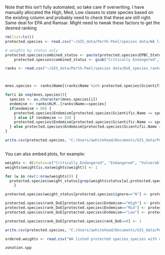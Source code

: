 Note that this isn't fully automated, so take care if overwriting.  I have manually allocated the High, Med, Low classes to state species based on the existing column and probably need to check that these are still right.  Same deal for EPA and Ramsar.  Might need to tweak these factors to get the desired ranking

```r
rm(list=ls()) 
protected.species <- read.csv("~/GIS_data/Perth-Peel/species data/WA listed protected species.csv")

# weights by status only
protected.species$combined_status <- paste(protected.species$EPBC_Status,protected.species$WA_Status)
    protected.species$combined_status <- gsub("Critically Endangered","Critically_Endangered",protected.species$combined_status)

ranks <- read.csv("~/GIS_data/Perth-Peel/species data/DoE_species_ranks.csv")



mnes.species <- ranks$Name[(ranks$Name %in% protected.species$Scientific.Name)==TRUE]

for(i in seq(mnes.species)){
  species <- as.character(mnes.species[i])  
  endemism <- ranks$KLM..[ranks$Name==species]
  if(endemism > 80) {
    protected.species$Endemism[protected.species$Scientific.Name == species] <- "High"
    } else if (endemism <= 20) {
    protected.species$Endemism[protected.species$Scientific.Name == species] <- "Low"
  } else protected.species$Endemism[protected.species$Scientific.Name == species] <- "Mid"
}

write.csv(protected.species, "C:/Users/awhitehead/Documents/GIS_data/Perth-Peel/species data/WA listed protected species.csv", row.names=FALSE)



```

You can also embed plots, for example:

```r

weights <- d(status=c("Critically_Endangered", "Endangered", "Vulnerable", "P1","P2","P3","P4","P5"), weight=c(5,4,3,2,2,1,1,1))
weights$weight[is.na(weights$weight)] <- 1

for (w in rev(1:nrow(weights))) {
  protected.species$weight_status[grep(weights$status[w],protected.species$combined_status)] <- weights$weight[w]
    }

protected.species$weight_status[protected.species$ignore=="N"] <- protected.species$weight_status[protected.species$ignore=="N"] + 1

protected.species$rank_DoE[protected.species$Endemism=="High"] <- protected.species$weight_status[protected.species$Endemism=="High"] + 1
protected.species$rank_DoE[protected.species$Endemism=="Mid"] <- protected.species$weight_status[protected.species$Endemism=="Mid"] 
protected.species$rank_DoE[protected.species$Endemism=="Low"] <- protected.species$weight_status[protected.species$Endemism=="Low"] - 1

protected.species$rank_DoE[protected.species$rank_DoE==0] <- 1

write.csv(protected.species, "C:/Users/awhitehead/Documents/GIS_data/Perth-Peel/species data/WA listed protected species.csv", row.names=FALSE)


```

```r
ordered.weights <- read.csv("WA listed protected species_species with data_spp.ordered.csv") 

zonation.spp 

```
